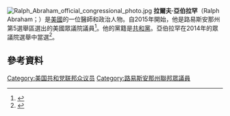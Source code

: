 [[File:Ralph_Abraham_official_congressional_photo.jpg|thumb]]
'''拉爾夫·亞伯拉罕'''（Ralph Abraham；{{bd|1954年|9月16日}}）是[[美國|美國]]的一位醫師和政治人物。自2015年開始，他是路易斯安那州第5選舉區選出的美國眾議院議員<ref>{{cite web|url=http://www.myarklamiss.com/story/d/story/nela-doctor-running-for-congress/91351/n2Wcnu8DrkG-bKuzagMnNg|title=NELA Doctor Running for Congress|date=May 30, 2014|accessdate=June 2, 2014|work=myarklamiss.com|archive-date=2014-11-10|archive-url=https://web.archive.org/web/20141110045638/http://www.myarklamiss.com/story/d/story/nela-doctor-running-for-congress/91351/n2Wcnu8DrkG-bKuzagMnNg|dead-url=no}}</ref>。他的黨籍是[[共和黨_(美國)|共和黨]]。亞伯拉罕在2014年的眾議院選舉中當選<ref>{{cite web|url=http://staticresults.sos.la.gov/12062014/12062014_23.html|title=Runoff election returns, December 6, 2014|publisher=[[Louisiana_Secretary_of_State|Louisiana Secretary of State]]|accessdate=December 6, 2014|archive-date=2016-01-12|archive-url=https://web.archive.org/web/20160112180743/http://staticresults.sos.la.gov/12062014/12062014_23.html|dead-url=no}}</ref>。
== 參考資料 ==
{{reflist}}
{{US-poli-bio-stub}}
{{normdaten}}
{{DEFAULTSORT:abraham}}
[[Category:美国共和党联邦众议员|Category:美国共和党联邦众议员]]
[[Category:路易斯安那州聯邦眾議員|Category:路易斯安那州聯邦眾議員]]